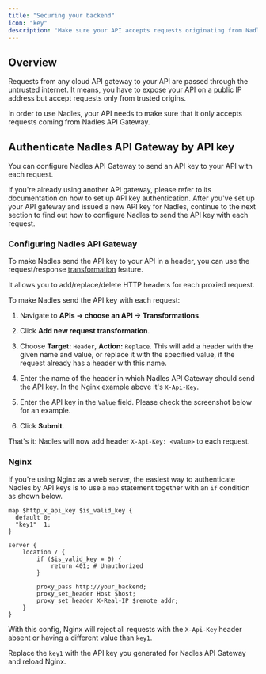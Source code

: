 ```yaml
---
title: "Securing your backend"
icon: "key"
description: "Make sure your API accepts requests originating from Nadles."
---
```


## Overview

Requests from any cloud API gateway to your API are passed through the untrusted internet. It means, you have to expose your API on a public IP address but accept requests only from trusted origins.

In order to use Nadles, your API needs to make sure that it only accepts requests coming from Nadles API Gateway.

## Authenticate Nadles API Gateway by API key

You can configure Nadles API Gateway to send an API key to your API with each request.

If you're already using another API gateway, please refer to its documentation on how to set up API key authentication. After you've set up your API gateway and issued a new API key for Nadles, continue to the next section to find out how to configure Nadles to send the API key with each request.

### Configuring Nadles API Gateway

To make Nadles send the API key to your API in a header, you can use the request/response [transformation](https://docs.nadles.com/api-management/transformations/) feature.

It allows you to add/replace/delete HTTP headers for each proxied request.

To make Nadles send the API key with each request:

1. Navigate to **APIs → choose an API → Transformations**.

2. Click **Add new request transformation**.

3. Choose **Target:** `Header`, **Action:** `Replace`.
   This will add a header with the given name and value, or replace it with the specified value, if the request already has a header with this name.

4. Enter the name of the header in which Nadles API Gateway should send the API key. In the Nginx example above it's `X-Api-Key`.

5. Enter the API key in the `Value` field.
   Please check the screenshot below for an example.

6. Click **Submit**.

That's it: Nadles will now add header `X-Api-Key: <value>` to each request.

### Nginx

If you're using Nginx as a web server, the easiest way to authenticate Nadles by API keys is to use a `map` statement together with an `if` condition as shown below.

```
map $http_x_api_key $is_valid_key {
  default 0;
  "key1"  1;
}

server {
    location / {
        if ($is_valid_key = 0) {
            return 401; # Unauthorized
        }

        proxy_pass http://your_backend;
        proxy_set_header Host $host;
        proxy_set_header X-Real-IP $remote_addr;
    }
}
```

With this config, Nginx will reject all requests with the `X-Api-Key` header absent or having a different value than `key1`.

Replace the `key1` with the API key you generated for Nadles API Gateway and reload Nginx.